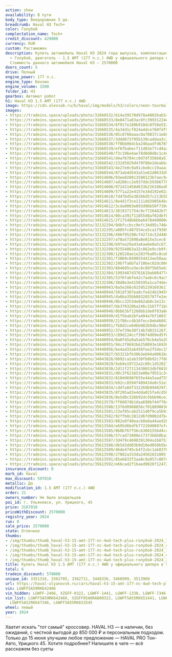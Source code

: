 ```yaml
---
action: show
availability: В пути
body_type: Внедорожник 5 дв.
breadcrumb: Haval H3 Tech+
color: Голубой
complectation_name: Tech+
credit_discount: 429000
currency: RUR
custom: Растаможен
description: Купить автомобиль Haval H3 2024 года выпуска, комплектация Tech+, цвет
  - Голубой, двигатель - 1.5 AMT (177 л.с.) 4WD у официального дилера в г. Ульяновск.
  Стоимость данного автомобиля Haval H3 – 2570000
doors_count: 5
drive: Полный
engine_power: 177 л.с.
engine_type: Бензин
engine_volume: 1500
folder_id: H3
gearbox: Автомат робот
h1: Haval H3 1.5 AMT (177 л.с.) 4WD
image: https://cdn.alexsab.ru/b/haval/img/models/h3/colors/neon-tourmaline.webp
images:
- https://tradeins.space/uploads/photo/31668532/b14a39578d978a4802bab5415fe7ab4c.jpg
- https://tradeins.space/uploads/photo/31668533/8e0471a83ac8fc39931224ef52345bc6.jpg
- https://tradeins.space/uploads/photo/31668534/6f917e180b910dc8f58e55272d4732a7.jpg
- https://tradeins.space/uploads/photo/31668535/4a34d1cf824a4dce760fdf9be82419d6.jpg
- https://tradeins.space/uploads/photo/31668536/05c8760aaac0a70837c1e68d74533f12.jpg
- https://tradeins.space/uploads/photo/31668537/3ddd673795b139caddaa3c2d5f7af853.jpg
- https://tradeins.space/uploads/photo/31668538/ff0bb06dcba246aadfd6765fa2d20381.jpg
- https://tradeins.space/uploads/photo/31668539/ef6fbabecf11d83e77cd4aa6739e85ea.jpg
- https://tradeins.space/uploads/photo/31668540/f3c196e4ae78d0d8d8c1c4ea79ec403f.jpg
- https://tradeins.space/uploads/photo/31668541/d4a76784cc0d7df356b8a51c8f52a7c7.jpg
- https://tradeins.space/uploads/photo/31668542/232d5029d470f80e2deabba59eb44b79.jpg
- https://tradeins.space/uploads/photo/31668543/4e27e0c9a91cbe8cc19aaa3d5efce0d6.jpg
- https://tradeins.space/uploads/photo/31668544/873ab4d543a51e62d8633d9a24649671.jpg
- https://tradeins.space/uploads/photo/34914606/93ee028013500123b7aec9c4a7f65900.jpg
- https://tradeins.space/uploads/photo/34914607/ad286cc2e937ddc59366778b48042df6.jpg
- https://tradeins.space/uploads/photo/34914608/972421458d633b226186edb04e437ff0.jpg
- https://tradeins.space/uploads/photo/34914609/57f1a22e4157e34d192e02aac29f86b8.jpg
- https://tradeins.space/uploads/photo/34914610/7d47bd5e38266d57c213b5b3b37ddd3e.jpg
- https://tradeins.space/uploads/photo/34914611/8e4d1f3ce1111dd390564be7925bf5ad.jpg
- https://tradeins.space/uploads/photo/34914612/3cda0003e893d96b50f739dd4c27bb49.jpg
- https://tradeins.space/uploads/photo/34914613/3819371754c9cf726482b75e63827775.jpg
- https://tradeins.space/uploads/photo/34914614/00ca391f11855d8af02dbfbcd94274a8.jpg
- https://tradeins.space/uploads/photo/34914615/2f17548b6bbe6478440000e5c25af9e3.jpg
- https://tradeins.space/uploads/photo/32132294/9dbfccbcc9efc34d95c746eccdb4b6ee.jpg
- https://tradeins.space/uploads/photo/32132295/a005fc487554ce5ca1f93892a719ebf6.jpg
- https://tradeins.space/uploads/photo/32132296/496f95290cf42714c52d480d97aa50fc.jpg
- https://tradeins.space/uploads/photo/32132297/a78a572898a8e815e3cec6ff90609fa5.jpg
- https://tradeins.space/uploads/photo/32132298/b9fea29a43a6ae6e0a5c6739b61f19f2.jpg
- https://tradeins.space/uploads/photo/32132299/92554863a32c862e9ccb9fa925330204.jpg
- https://tradeins.space/uploads/photo/32132300/126528ae1e283fba05c8cebd2bdc2463.jpg
- https://tradeins.space/uploads/photo/32132301/f3869c8498554413ee50aaa6a78f7b02.jpg
- https://tradeins.space/uploads/photo/32132302/29b7fa6bfa710bec02dc866b11e54700.jpg
- https://tradeins.space/uploads/photo/32132303/684685ce3ec8c89f5b65eb33b72a442f.jpg
- https://tradeins.space/uploads/photo/32132304/1993487d3761619ab08477ca673ae501.jpg
- https://tradeins.space/uploads/photo/32132305/53f6fabfe42c7aabc6c9ac553091cb43.jpg
- https://tradeins.space/uploads/photo/32132306/38d8e3e4150195a1ca74dec7a1ae55de.jpg
- https://tradeins.space/uploads/photo/34440943/0a5e266c61595239169361776285ce6d.jpg
- https://tradeins.space/uploads/photo/34440944/501df307ea0cfe424b19459538c7a59d.jpg
- https://tradeins.space/uploads/photo/34440945/da6ba35bb083265787fe2ed00bfa5e0b.jpg
- https://tradeins.space/uploads/photo/34440946/0bcc3253de662ab0c3e13c1678ea2aea.jpg
- https://tradeins.space/uploads/photo/34440947/bb370320ba246c3167ff1b8e409e19da.jpg
- https://tradeins.space/uploads/photo/34440948/8bb63bf1268bb1de0f03a8e5c7931af9.jpg
- https://tradeins.space/uploads/photo/34440949/d1f5bab1bfa404a7bf108371981b43cb.jpg
- https://tradeins.space/uploads/photo/34440950/21f86cc4b16fecc8eb46043266e036ff.jpg
- https://tradeins.space/uploads/photo/34440951/fb8d2ce04bb982b94bc98e57837fc995.jpg
- https://tradeins.space/uploads/photo/34440952/37ef39e30f14b7d833126f236efe749c.jpg
- https://tradeins.space/uploads/photo/34440953/c09d124ccf396f4d69ed5f68891cf58c.jpg
- https://tradeins.space/uploads/photo/34440954/0a0f45a9a5ab576cb4e5e2b8283577bb.jpg
- https://tradeins.space/uploads/photo/34440955/94c2f8692b6250093e169303d8a39d70.jpg
- https://tradeins.space/uploads/photo/34440956/be4ad33ab458fee2f5dec150326a17f8.jpg
- https://tradeins.space/uploads/photo/34843827/b5321bfb38b3eb94a9061bde3b9521c0.jpg
- https://tradeins.space/uploads/photo/34843828/0892ca2ab330fb8b92c7f889cc3ee606.jpg
- https://tradeins.space/uploads/photo/34843829/5eb9a19722a2c89c1d5202773012161e.jpg
- https://tradeins.space/uploads/photo/34843830/2d11f27113430653dbf601b3332badcd.jpg
- https://tradeins.space/uploads/photo/34843831/d0c3f621653e00e79551c34c3b816c9a.jpg
- https://tradeins.space/uploads/photo/34843832/810dd698f655e44a5aad75561b3532f6.jpg
- https://tradeins.space/uploads/photo/34843833/b92cc8594f489434e0c51e318f17e731.jpg
- https://tradeins.space/uploads/photo/34843834/cd4fa8df332269b994029f25626abd82.jpg
- https://tradeins.space/uploads/photo/34843835/8f295ad2e4dda015fa4cd50624154929.jpg
- https://tradeins.space/uploads/photo/34843836/0e5d0c326b92dc5bbb96ce3c0dd219f1.jpg
- https://tradeins.space/uploads/photo/35613579/ff60874b1daa690bf44ff6e00565c84e.jpg
- https://tradeins.space/uploads/photo/35613580/13f6d0988856cf018890836d5f531082.jpg
- https://tradeins.space/uploads/photo/35613581/23af05cab2511d0f9ca5b93e980d2ce2.jpg
- https://tradeins.space/uploads/photo/35613582/92ffb0c2812d6fd9002d7b445a2a6cdc.jpg
- https://tradeins.space/uploads/photo/35613583/882e8f40eacb0e8a44aed26e3ba56ee4.jpg
- https://tradeins.space/uploads/photo/35613584/e695d6bdfb77219d0097efc83c928c20.jpg
- https://tradeins.space/uploads/photo/35613585/0b0b767f56cb3601556d4cc4413e3c22.jpg
- https://tradeins.space/uploads/photo/35613586/57cad73808e17373b6b8ba2794d6c242.jpg
- https://tradeins.space/uploads/photo/35613587/3d479c4698391304a1b8753248111730.jpg
- https://tradeins.space/uploads/photo/35613588/db5d3dd03b9d10ed050b5bcf56b5d073.jpg
- https://tradeins.space/uploads/photo/35613589/46de4745cb4f2cbc1ab8370e64e9fab2.jpg
- https://tradeins.space/uploads/photo/35613590/27882a333da24502831005fb1ae10bb6.jpg
- https://tradeins.space/uploads/photo/35613591/85e6833f2aa8c9a957c007ce19544305.jpg
- https://tradeins.space/uploads/photo/35613592/e66cad2f1baed9026f12472ac31ed4cf.jpg
insurance_discount: 0
mark_id: Haval
max_discount: 597010
metallic: Да
modification_id: 1.5 AMT (177 л.с.) 4WD
order: 21
owners_number: Не было владельцев
poi_id: г. Ульяновск, ул. Урицкого, 45
price: 3167010
priceWithDiscount: 2570000
registry_year: 2024
run: 0
sale_price: 2570000
state: Отличное
thumbs:
- /img/thumbs/thumb_haval-h3-15-amt-177-лс-4wd-tech-plus-голубой-2024_7ab4c_0.webp
- /img/thumbs/thumb_haval-h3-15-amt-177-лс-4wd-tech-plus-голубой-2024_45bc6_1.webp
- /img/thumbs/thumb_haval-h3-15-amt-177-лс-4wd-tech-plus-голубой-2024_732a7_2.webp
- /img/thumbs/thumb_haval-h3-15-amt-177-лс-4wd-tech-plus-голубой-2024_419d6_3.webp
- /img/thumbs/thumb_haval-h3-15-amt-177-лс-4wd-tech-plus-голубой-2024_33f12_4.webp
title: Купить Haval H3 1.5 AMT (177 л.с.) 4WD у официального дилера в Ульяновске
total: 6
tradein_discount: 570000
unique_id: 3351316, 3362705, 3362711, 3448336, 3466999, 3513969
url: https://haval-ulyanovsk.ru/cars/haval-h3-15-amt-177-лс-4wd-tech-plus-голубой-2024/
vin: LGWFF5A59RK642466
vin_hidden: LGWFF-2466, XZGFF-0322, LGWFF-1441, LGWFF-1338, LGWFF-7346, LGWFF-3545
vin_list: LGWFF5A59RK642466, XZGFF05A6RA800322, LGWFF5A55RK651441, LGWFF5A51RK651338,
  LGWFF5A52RK647346, LGWFF5A55RK653545
wheel: левый
year: 2024
---
```

Хватит искать "тот самый" кроссовер. HAVAL H3 — в наличии, без ожиданий, с честной выгодой до 850 000 ₽ и персональным подходом. Только до 15 июня улучшим любое предложение — HAVAL PRO Тон-Авто, Урицкого 45. Хотите подробнее? Напишите в чате — всё расскажем без суеты
